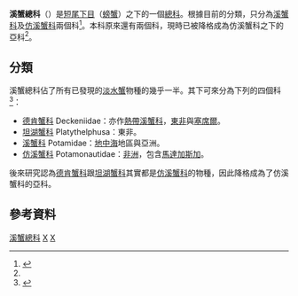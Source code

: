 {{Automatic taxobox
| taxon = Potamoidea
| image = Potamon_fluviatile02.jpg
| image_caption = ''[[Potamon_fluviatile|Potamon fluviatile]]''
| authority = {{le|Ortmann|Arnold Edward Ortmann}}, 1896<ref>{{ITIS|ID=621203|taxon=Potamoidea}}</ref>
| subdivision_ranks = [[科_(生物)|科]]<ref name="Ng"/>
| subdivision = [[#分類|見內文]]
}}
'''溪蟹總科'''（{{lang|la|''Potamoidea''}}）是[[短尾下目|短尾下目]]（[[螃蟹|螃蟹]]）之下的一個[[總科|總科]]。根據目前的分類，只分為[[溪蟹科|溪蟹科]]及[[仿溪蟹科|仿溪蟹科]]兩個科<ref name="Ng">{{cite journal |journal=[[Raffles_Bulletin_of_Zoology|Raffles Bulletin of Zoology]] |year=2008 |volume=17 |pages=1–286 |title=Systema Brachyurorum: Part I. An annotated checklist of extant Brachyuran crabs of the world |author=P. K. L. Ng, D. Guinot & P. J. F. Davie |url=http://rmbr.nus.edu.sg/rbz/biblio/s17/s17rbz.pdf |access-date=2015-04-12 |archive-date=2011-06-06 |archive-url=https://web.archive.org/web/20110606061453/http://rmbr.nus.edu.sg/rbz/biblio/s17/s17rbz.pdf |dead-url=no }}</ref>。本科原來還有兩個科，現時已被降格成為仿溪蟹科之下的亞科<ref name="Ng"/>。

==分類==
溪蟹總科佔了所有已發現的[[淡水蟹|淡水蟹]]物種的幾乎一半。其下可來分為下列的四個科<ref name="Yeo">{{cite journal |author=Darren C. J. Yeo, Peter K. L. Ng, Neil Cumberlidge, Célio Magalhães, Savel R. Daniels & Martha R. Campos |year=2008 |chapter=Global diversity of crabs（Crustacea: Decapoda: Brachyura）in freshwater |journal=[[Hydrobiologia|Hydrobiologia]] |volume=595 |issue=1 |pages=275–286 |doi=10.1007/s10750-007-9023-3 |series=Developments in Hydrobiology, vol. 198 |editor=E. V. Balian, C. Lévêque, H. Segers & K. Martens |title=Freshwater Animal Diversity Assessment |publisher=[[Springer_Science+Business_Media|Springer]] |isbn=978-1-4020-8258-0}}</ref>：
*[[德肯蟹科|德肯蟹科]] Deckeniidae：亦作[[熱帶溪蟹科|熱帶溪蟹科]]，[[東非|東非]]與[[塞席爾|塞席爾]]。
*[[坦湖蟹科|坦湖蟹科]] Platythelphusa：東非。
* [[溪蟹科|溪蟹科]] Potamidae：[[地中海|地中海]]地區與亞洲。
*[[仿溪蟹科|仿溪蟹科]] Potamonautidae：[[非洲|非洲]]，包含[[馬達加斯加|馬達加斯加]]。

後來研究認為[[德肯蟹科|德肯蟹科]]跟[[坦湖蟹科|坦湖蟹科]]其實都是[[仿溪蟹科|仿溪蟹科]]的物種，因此降格成為了仿溪蟹科的亞科。

==參考資料==
{{reflist}}

{{Taxonbar|from=Q1189894}}

[[Category:溪蟹總科|]]
[[Category:十足目|X]]
[[Category:1896年描述的分类群|X]]